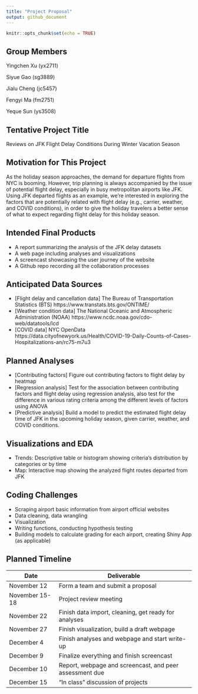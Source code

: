 ```yaml
---
title: "Project Proposal"
output: github_document
---
```


```r
knitr::opts_chunk$set(echo = TRUE)
```

## Group Members

Yingchen Xu (yx2711)

Siyue Gao (sg3889)

Jialu Cheng (jc5457)

Fengyi Ma (fm2751)

Yeque Sun (ys3508)


## Tentative Project Title

Reviews on JFK Flight Delay Conditions During Winter Vacation Season


## Motivation for This Project

As the holiday season approaches, the demand for departure flights from NYC is booming. However, trip planning is always accompanied by the issue of potential flight delay, especially in busy metropolitan airports like JFK. Using JFK departed flights as an example, we’re interested in exploring the factors that are potentially related with flight delay (e.g., carrier, weather, and COVID conditions), in order to give the holiday travelers a better sense of what to expect regarding flight delay for this holiday season. 


## Intended Final Products

*   A report summarizing the analysis of the JFK delay datasets
*   A web page including analyses and visualizations
*   A screencast showcasing the user journey of the website
*   A Github repo recording all the collaboration processes


## Anticipated Data Sources

*   [Flight delay and cancellation data] The Bureau of Transportation Statistics (BTS) https://www.transtats.bts.gov/ONTIME/
*   [Weather condition data] The National Oceanic and Atmospheric Administration (NOAA) https://www.ncdc.noaa.gov/cdo-web/datatools/lcd
*   [COVID data] NYC OpenData https://data.cityofnewyork.us/Health/COVID-19-Daily-Counts-of-Cases-Hospitalizations-an/rc75-m7u3


## Planned Analyses 

*   [Contributing factors] Figure out contributing factors to flight delay by heatmap 
*   [Regression analysis] Test for the association between contributing factors and flight delay using regression analysis, also test for the difference in various rating criteria among the different levels of factors using ANOVA
*   [Predictive analysis] Build a model to predict the estimated flight delay time of JFK in the upcoming holiday season, given carrier, weather, and COVID conditions.


## Visualizations and EDA

*   Trends: Descriptive table or histogram showing criteria’s distribution by categories or by time
*   Map: Interactive map showing the analyzed flight routes departed from JFK


## Coding Challenges

*   Scraping airport basic information from airport official websites
*   Data cleaning, data wrangling
*   Visualization
*   Writing functions, conducting hypothesis testing
*   Building models to calculate grading for each airport, creating Shiny App (as applicable)


## Planned Timeline

Date  | Deliverable
------------- | -------------
November 12  | Form a team and submit a proposal
November 15-18  | Project review meeting
November 22  | Finish data import, cleaning, get ready for analyses
November 27  | Finish visualization, build a draft webpage
December 4  | Finish analyses and webpage and start write-up
December 9  | Finalize everything and finish screencast
December 10  | Report, webpage and screencast, and peer assessment due
December 15  | “In class” discussion of projects
 

